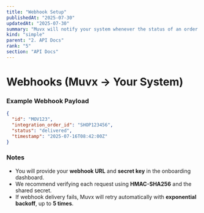 ```yaml
---
title: "Webhook Setup"
publishedAt: "2025-07-30"
updatedAt: "2025-07-30"
summary: "Muvx will notify your system whenever the status of an order changes by sending a `POST` request to your configured webhook URL."
kind: "simple"
parent: "2. API Docs"
rank: "5"
section: "API Docs"
---
```


# Webhooks (Muvx → Your System)

### Example Webhook Payload

```json
{
  "id": "MOV123",
  "integration_order_id": "SHOP123456",
  "status": "delivered",
  "timestamp": "2025-07-16T08:42:00Z"
}
```

### Notes

- You will provide your **webhook URL** and **secret key** in the onboarding dashboard.
- We recommend verifying each request using **HMAC-SHA256** and the shared secret.
- If webhook delivery fails, Muvx will retry automatically with **exponential backoff**, up to **5 times**.
